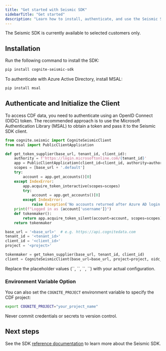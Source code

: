 ```yaml
---
title: "Get started with Seismic SDK"
sidebarTitle: "Get started"
description: "Learn how to install, authenticate, and use the Seismic SDK to access CDF data."
---
```


<Info>
The Seismic SDK is currently available to selected customers only.
</Info>

## Installation

<Steps>
<Step title="Install the Seismic SDK">
Run the following command to install the SDK:

```bash
pip install cognite-seismic-sdk
```
</Step>
<Step title="Install Microsoft Authentication Library (MSAL)">
To authenticate with Azure Active Directory, install MSAL:

```bash
pip install msal
```
</Step>
</Steps>

## Authenticate and Initialize the Client

To access CDF data, you need to authenticate using an OpenID Connect (OIDC) token. The recommended approach is to use the Microsoft Authentication Library (MSAL) to obtain a token and pass it to the Seismic SDK client.

```python
from cognite.seismic import CogniteSeismicClient
from msal import PublicClientApplication

def get_token_supplier(base_url, tenant_id, client_id):
    authority = f'https://login.microsoftonline.com/{tenant_id}'
    app = PublicClientApplication(client_id=client_id, authority=authority)
    scopes = [base_url + '.default']
    try:
        account = app.get_accounts()[0]
    except IndexError:
        app.acquire_token_interactive(scopes=scopes)
        try:
            account = app.get_accounts()[0]
        except IndexError:
            raise Exception('No accounts returned after Azure AD login. Check permissions?')
    print(f"Logged in as {account['username']}")
    def tokenmaker():
        return app.acquire_token_silent(account=account, scopes=scopes)['access_token']
    return tokenmaker

base_url = '<base_url>'  # e.g. https://api.cognitedata.com
tenant_id = '<tenant_id>'
client_id = '<client_id>'
project = '<project>'

tokenmaker = get_token_supplier(base_url, tenant_id, client_id)
client = CogniteSeismicClient(base_url=base_url, project=project, oidc_token=tokenmaker)
```

<Note>
Replace the placeholder values (`<base_url>`, `<tenant_id>`, `<client_id>`, `<project>`) with your actual configuration.
</Note>

### Environment Variable Option

You can also set the `COGNITE_PROJECT` environment variable to specify the CDF project:

```bash
export COGNITE_PROJECT="your_project_name"
```

<Warning>
Never commit credentials or secrets to version control.
</Warning>

## Next steps

See the SDK <a href="https://cognite-seismic-sdk.readthedocs-hosted.com/en/latest/cognite.html" target="_blank" rel="noopener">reference documentation</a> to learn more about the Seismic SDK.
